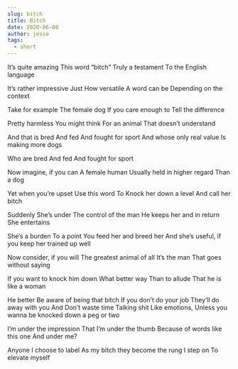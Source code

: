 ```yaml
---  
slug: bitch  
title: Bitch  
date: 2020-06-08  
author: jesso  
tags:  
  - short  
---  
```

  
It’s quite amazing
This word “bitch”
Truly a testament
To the English language

It’s rather impressive
Just How versatile 
A word can be
Depending on the context

Take for example 
The female dog 
If you care enough to 
Tell the difference 

Pretty harmless
You might think
For an animal
That doesn’t understand 

And that is bred
And fed
And fought for sport
And whose only real value 
Is making more dogs 

Who are bred
And fed
And fought for sport 

Now imagine, if you can
A female human
Usually held in higher regard
Than a dog

Yet when you’re upset 
Use this word
To Knock her down a level
And call her bitch

Suddenly 
She’s under The control of the man
He keeps her and in return 
She entertains

She’s a burden
To a point 
You feed her and breed her 
And she’s useful, if you keep her trained up well

Now consider, if you will
The greatest animal of all
It’s the man
That goes without saying 

If you want to knock him down 
What better way
Than to allude 
That he is like a woman

He better Be aware 
of being that bitch
If you don’t do your job 
They’ll do away with you
And Don’t waste time 
Talking shit 
Like emotions, 
Unless you wanna be knocked down a peg or two

I’m under the impression 
That I’m under the thumb
Because of words like this one 
And under me?

Anyone I choose to label As my bitch
they become
the rung
I step on
To elevate myself  

